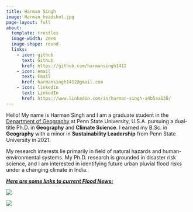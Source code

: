 ```yaml
---
title: Harman Singh
image: Harman_headshot.jpg
page-layout: full
about:
  template: trestles
  image-width: 20em
  image-shape: round
  links:
    - icon: github
      text: Github
      href: https://github.com/harmansingh1412
    - icon: email
      text: Email
      href: harmansingh1412@gmail.com
    - icon: linkedin
      text: LinkedIn
      href: https://www.linkedin.com/in/harman-singh-a4b5aa138/
---
```


Hello! My name is Harman Singh and I am a graduate student in the [Department of Geography](https://www.geog.psu.edu/) at Penn State University, U.S.A. pursuing a dual-title Ph.D. in **Geography** and **Climate Science**. I earned my B.Sc. in **Geography** with a minor in **Sustainability Leadership** from Penn State University in 2021.

My research interests lie primarily in field of natural hazards and human-environmental systems. My Ph.D. research is grounded in disaster risk science, and I am interested in identifying future urban pluvial flood risks under a changing climate in India.

[***Here are some links to current Flood News:***]{.underline}

[![](images/Flood%20List%20Logo.jpg){fig-align="center"}](https://floodlist.com/)

[![](images/Science%20Daily.jpg){fig-align="center"}](https://www.sciencedaily.com/news/earth_climate/floods/)
